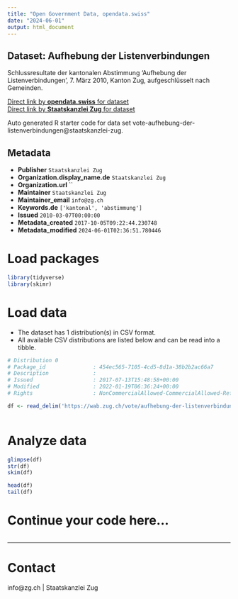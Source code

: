 ```yaml
---
title: "Open Government Data, opendata.swiss"
date: "2024-06-01"
output: html_document
---
```


## Dataset: Aufhebung der Listenverbindungen

Schlussresultate der kantonalen Abstimmung 'Aufhebung der Listenverbindungen', 7. März 2010, Kanton Zug, aufgeschlüsselt nach Gemeinden.

[Direct link by **opendata.swiss** for dataset](https://opendata.swiss/de/dataset/aufhebung-der-listenverbindungen)<br>
[Direct link by **Staatskanzlei Zug** for dataset](https://wab.zug.ch/vote/aufhebung-der-listenverbindungen/data)

Auto generated R starter code for data set vote-aufhebung-der-listenverbindungen@staatskanzlei-zug.

## Metadata

- **Publisher** `Staatskanzlei Zug`
- **Organization.display_name.de** `Staatskanzlei Zug`
- **Organization.url** ``
- **Maintainer** `Staatskanzlei Zug`
- **Maintainer_email** `info@zg.ch`
- **Keywords.de** `['kantonal', 'abstimmung']`
- **Issued** `2010-03-07T00:00:00`
- **Metadata_created** `2017-10-05T09:22:44.230748`
- **Metadata_modified** `2024-06-01T02:36:51.780446`


# Load packages

```r

library(tidyverse)
library(skimr)

```

# Load data

-   The dataset has 1 distribution(s) in CSV format.
-   All available CSV distributions are listed below and can be read into a tibble.

```r

# Distribution 0
# Package_id               : 454ec565-7105-4cd5-8d1a-38b2b2ac66a7
# Description              : 
# Issued                   : 2017-07-13T15:48:58+00:00
# Modified                 : 2022-01-19T06:36:24+00:00
# Rights                   : NonCommercialAllowed-CommercialAllowed-ReferenceRequired

df <- read_delim('https://wab.zug.ch/vote/aufhebung-der-listenverbindungen/data-csv')



```

# Analyze data

```r

glimpse(df)
str(df)
skim(df)

head(df)
tail(df)

```

# Continue your code here...

```r

```

------------------------------------------------------------------------

# Contact

info@zg.ch | Staatskanzlei Zug
